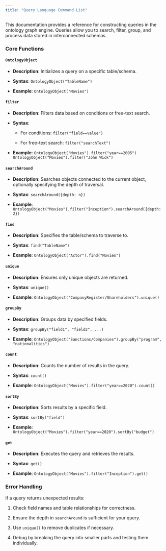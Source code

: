 ```yaml
---
title: "Query Language Command List"
---
```


This documentation provides a reference for constructing queries in the ontology graph engine. Queries allow you to search, filter, group, and process data stored in interconnected schemas.

### **Core Functions**

#### **`OntologyObject`**

* **Description**: Initializes a query on a specific table/schema.

* **Syntax**: `OntologyObject("TableName")`

* **Example**:
  `OntologyObject("Movies")`

#### **`filter`**

* **Description**: Filters data based on conditions or free-text search.

* **Syntax**:

  * For conditions: `filter("field==value")`

  * For free-text search: `filter("searchText")`

* **Example**:
  `OntologyObject("Movies").filter("year==2005")`
  `OntologyObject("Movies").filter("John Wick")`

#### **`searchAround`**

* **Description**: Searches objects connected to the current object, optionally specifying the depth of traversal.

* **Syntax**: `searchAround({depth: n})`

* **Example**:
  `OntologyObject("Movies").filter("Inception").searchAround({depth: 2})`

#### **`find`**

* **Description**: Specifies the table/schema to traverse to.

* **Syntax**: `find("TableName")`

* **Example**:
  `OntologyObject("Actor").find("Movies")`

#### **`unique`**

* **Description**: Ensures only unique objects are returned.

* **Syntax**: `unique()`

* **Example**:
  `OntologyObject("CompanyRegister/Shareholders").unique()`

#### **`groupBy`**

* **Description**: Groups data by specified fields.

* **Syntax**: `groupBy("field1", "field2", ...)`

* **Example**:
  `OntologyObject("Sanctions/Companies").groupBy("program", "nationalities")`

#### **`count`**

* **Description**: Counts the number of results in the query.

* **Syntax**: `count()`

* **Example**:
  `OntologyObject("Movies").filter("year==2020").count()`

#### **`sortBy`**

* **Description**: Sorts results by a specific field.

* **Syntax**: `sortBy("field")`

* **Example**:
  `OntologyObject("Movies").filter("year==2020").sortBy("budget")`

#### **`get`**

* **Description**: Executes the query and retrieves the results.

* **Syntax**: `get()`

* **Example**:
  `OntologyObject("Movies").filter("Inception").get()`

### **Error Handling**

If a query returns unexpected results:

1. Check field names and table relationships for correctness.

2. Ensure the depth in `searchAround` is sufficient for your query.

3. Use `unique()` to remove duplicates if necessary.

4. Debug by breaking the query into smaller parts and testing them individually.